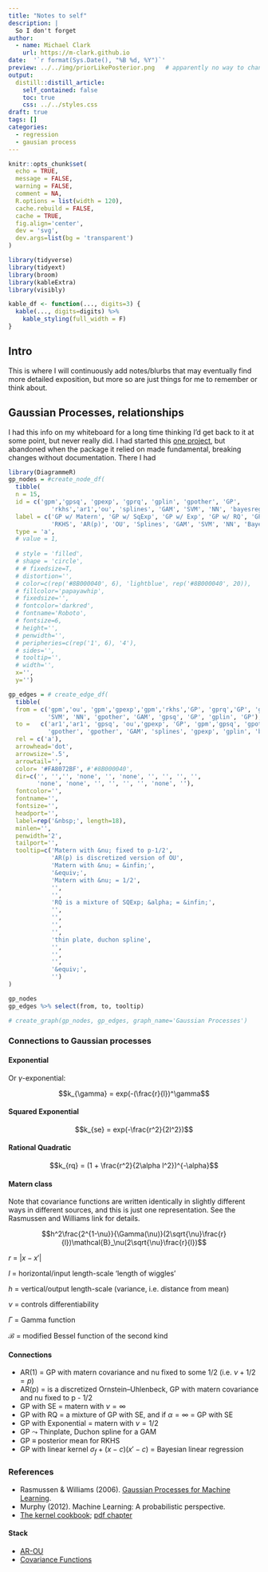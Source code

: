 ```yaml
---
title: "Notes to self"
description: |
  So I don't forget
author:
  - name: Michael Clark
    url: https://m-clark.github.io
date:  '`r format(Sys.Date(), "%B %d, %Y")`'
preview: ../../img/priorLikePosterior.png   # apparently no way to change the size displayed via css (ignored) or file (stretched)
output:
  distill::distill_article:
    self_contained: false
    toc: true
    css: ../../styles.css
draft: true
tags: []
categories:
  - regression
  - gausian process
---
```


```r
knitr::opts_chunk$set(
  echo = TRUE, 
  message = FALSE, 
  warning = FALSE, 
  comment = NA,
  R.options = list(width = 120),
  cache.rebuild = FALSE,
  cache = TRUE, 
  fig.align='center', 
  dev = 'svg', 
  dev.args=list(bg = 'transparent')
)

library(tidyverse)
library(tidyext)
library(broom)
library(kableExtra)
library(visibly)

kable_df <- function(..., digits=3) {
  kable(..., digits=digits) %>% 
    kable_styling(full_width = F)
}
```

## Intro

This is where I will continuously add notes/blurbs that may eventually find more detailed exposition, but more so are just things for me to remember or think about.


## Gaussian Processes, relationships

I had this info on my whiteboard for a long time thinking I'd get back to it at some point, but never really did.  I had started this [one project](https://github.com/m-clark/connections), but abandoned when the package it relied on made fundamental, breaking changes without documentation. There I had 

```r
library(DiagrammeR)
gp_nodes = #create_node_df(
  tibble(
  n = 15,
  id = c('gpm','gpsq', 'gpexp', 'gprq', 'gplin', 'gpother', 'GP', 
            'rkhs','ar1','ou', 'splines', 'GAM', 'SVM', 'NN', 'bayesreg'),
  label = c('GP w/ Matern', 'GP w/ SqExp', 'GP w/ Exp', 'GP w/ RQ', 'GP w/ linear', 'GP w/ Other', 'GP', 
            'RKHS', 'AR(p)', 'OU', 'Splines', 'GAM', 'SVM', 'NN', 'Bayesian\nRegression'),
  type = 'a',
  # value = 1,
  
  # style = 'filled',
  # shape = 'circle',
  # # fixedsize=T,
  # distortion='',
  # color=c(rep('#8B000040', 6), 'lightblue', rep('#8B000040', 20)),
  # fillcolor='papayawhip',
  # fixedsize='',
  # fontcolor='darkred',
  # fontname='Roboto',
  # fontsize=6,
  # height='',
  # penwidth='',
  # peripheries=c(rep('1', 6), '4'),
  # sides='',
  # tooltip='',
  # width='',
  x='',
  y='')

gp_edges = # create_edge_df(
  tibble(
  from = c('gpm','ou', 'gpm','gpexp','gpm','rkhs','GP', 'gprq','GP', 'gpother', 
           'SVM', 'NN', 'gpother', 'GAM', 'gpsq', 'GP', 'gplin', 'GP'),
  to =   c('ar1','ar1', 'gpsq', 'ou','gpexp', 'GP', 'gpm','gpsq', 'gpother', 'splines', 
           'gpother', 'gpother', 'GAM', 'splines', 'gpexp', 'gplin', 'bayesreg', 'gprq'),
  rel = c('a'),
  arrowhead='dot',
  arrowsize='.5',
  arrowtail='',
  color= '#FA8072BF', #'#8B000040',
  dir=c('', '','', 'none', '', 'none', '', '', '', '', 
        'none', 'none', '', '', '', '', 'none', ''),
  fontcolor='',
  fontname='',
  fontsize='',
  headport='',
  label=rep('&nbsp;', length=18),
  minlen='',
  penwidth='2',
  tailport='',
  tooltip=c('Matern with &nu; fixed to p-1/2', 
            'AR(p) is discretized version of OU', 
            'Matern with &nu; = &infin;',
            '&equiv;',
            'Matern with &nu; = 1/2',
            '',
            '',
            'RQ is a mixture of SQExp; &alpha; = &infin;',
            '',
            '',
            '',
            '',
            'thin plate, duchon spline',
            '',
            '',
            '',
            '&equiv;',
            '')
)

gp_nodes
gp_edges %>% select(from, to, tooltip)

# create_graph(gp_nodes, gp_edges, graph_name='Gaussian Processes')
```



### Connections to Gaussian processes


#### Exponential

Or $\gamma$-exponential:

$$k_{\gamma} = exp(-(\frac{r}{l})^\gamma$$


#### Squared Exponential

$$k_{se} = exp(-\frac{r^2}{2l^2})$$


#### Rational Quadratic

$$k_{rq} = (1 + \frac{r^2}{2\alpha l^2})^{-\alpha}$$


#### Matern class

Note that covariance functions are written identically in slightly different ways in different sources, and this is just one representation.  See the Rasmussen and Williams link for details.

$$h^2\frac{2^{1-\nu}}{\Gamma(\nu)}(2\sqrt{\nu}\frac{r}{l})\mathcal{B}_\nu(2\sqrt{\nu}\frac{r}{l})$$


$r$ = $|x - x'|$

$l$ = horizontal/input length-scale 'length of wiggles'

$h$ = vertical/output length-scale  (variance, i.e. distance from mean)

$\nu$ = controls differentiability

$\Gamma$ = Gamma function

$\mathcal{B}$ = modified Bessel function of the second kind



#### Connections


- AR(1) = GP with matern covariance and nu fixed to some 1/2 (i.e. $\nu+1/2 = p$)
- AR(p) = is a discretized Ornstein–Uhlenbeck,  GP with matern covariance and nu fixed to p - 1/2
- GP with SE = matern with $\nu = \infty$
- GP with RQ = a mixture of GP with SE, and if $\alpha = \infty$ = GP with SE
- GP with Exponential = matern with $\nu = 1/2$
- GP $\leadsto$ Thinplate, Duchon spline for a GAM
- GP $\equiv$ posterior mean for RKHS
- GP with linear kernel $\sigma_f + (x-c)(x'-c)$ = Bayesian linear regression

### References

- Rasmussen & Williams (2006). [Gaussian Processes for Machine Learning](http://www.gaussianprocess.org/gpml).
- Murphy (2012). Machine Learning: A probabilistic perspective.
- [The kernel cookbook](http://www.cs.toronto.edu/~duvenaud/cookbook/); [pdf chapter](https://raw.githubusercontent.com/duvenaud/phd-thesis/master/kernels.pdf)

#### Stack 

- [AR-OU](http://math.stackexchange.com/questions/345773/how-the-ornstein-uhlenbeck-process-can-be-considered-as-the-continuous-time-anal)
- [Covariance Functions](https://en.wikipedia.org/wiki/Gaussian_process#Usual_covariance_functions)